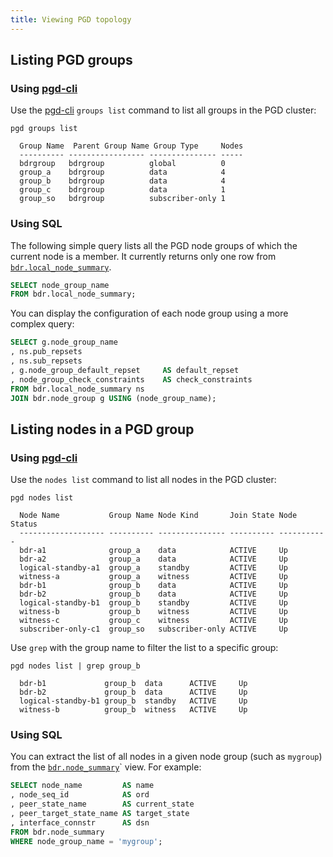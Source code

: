 ```yaml
---
title: Viewing PGD topology
---
```



## Listing PGD groups

### Using [pgd-cli](../cli)

Use the [pgd-cli](../cli) `groups list` command to list all groups in the PGD cluster:

```shell
pgd groups list
```
```console
  Group Name  Parent Group Name Group Type     Nodes          
  ---------- ----------------- --------------- -----
  bdrgroup   bdrgroup          global          0
  group_a    bdrgroup          data            4
  group_b    bdrgroup          data            4    
  group_c    bdrgroup          data            1
  group_so   bdrgroup          subscriber-only 1
```

### Using SQL

The following simple query lists all the PGD node groups of which the current
node is a member. It currently returns only one row from
[`bdr.local_node_summary`](/pgd/5.9/reference/catalogs-visible#bdrlocal_node_summary).

```sql
SELECT node_group_name
FROM bdr.local_node_summary;
```

You can display the configuration of each node group using a more
complex query:

```sql
SELECT g.node_group_name
, ns.pub_repsets
, ns.sub_repsets
, g.node_group_default_repset     AS default_repset
, node_group_check_constraints    AS check_constraints
FROM bdr.local_node_summary ns
JOIN bdr.node_group g USING (node_group_name);
```

## Listing nodes in a PGD group

### Using [pgd-cli](../cli)

Use the `nodes list` command to list all nodes in the PGD cluster:

```shell
pgd nodes list
```
```console
  Node Name           Group Name Node Kind       Join State Node Status
  ------------------- ---------- --------------- ---------- -----------          
  bdr-a1              group_a    data            ACTIVE     Up
  bdr-a2              group_a    data            ACTIVE     Up     
  logical-standby-a1  group_a    standby         ACTIVE     Up
  witness-a           group_a    witness         ACTIVE     Up
  bdr-b1              group_b    data            ACTIVE     Up
  bdr-b2              group_b    data            ACTIVE     Up
  logical-standby-b1  group_b    standby         ACTIVE     Up
  witness-b           group_b    witness         ACTIVE     Up
  witness-c           group_c    witness         ACTIVE     Up
  subscriber-only-c1  group_so   subscriber-only ACTIVE     Up 
```

Use `grep` with the group name to filter the list to a specific group:

```shell
pgd nodes list | grep group_b
```
```console
  bdr-b1             group_b  data      ACTIVE     Up        
  bdr-b2             group_b  data      ACTIVE     Up    
  logical-standby-b1 group_b  standby   ACTIVE     Up   
  witness-b          group_b  witness   ACTIVE     Up  
```

### Using SQL

You can extract the list of all nodes in a given node group (such as `mygroup`)
from the [`bdr.node_summary`](/pgd/5.9/reference/catalogs-visible#bdrnode_summary)` view. For example:

```sql
SELECT node_name         AS name
, node_seq_id            AS ord
, peer_state_name        AS current_state
, peer_target_state_name AS target_state
, interface_connstr      AS dsn
FROM bdr.node_summary
WHERE node_group_name = 'mygroup';
```
